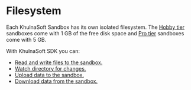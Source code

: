 # Filesystem

Each KhulnaSoft Sandbox has its own isolated filesystem. The [Hobby tier](https://khulnasoft.com/pricing) sandboxes come with 1 GB of the free disk space and [Pro tier](https://khulnasoft.com/pricing) sandboxes come with 5 GB.

With KhulnaSoft SDK you can:
- [Read and write files to the sandbox.](/docs/filesystem/read-write)
- [Watch directory for changes.](/docs/filesystem/watch)
- [Upload data to the sandbox.](/docs/filesystem/upload)
- [Download data from the sandbox.](/docs/filesystem/download)

